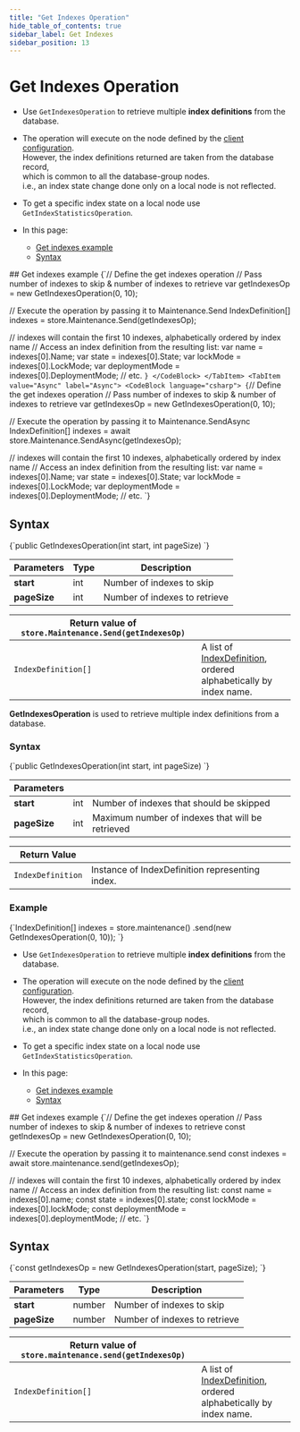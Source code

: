 ---
title: "Get Indexes Operation"
hide_table_of_contents: true
sidebar_label: Get Indexes
sidebar_position: 13
---




# Get Indexes Operation
<LanguageSwitcher supportedLanguages={supportedLanguages} />
<LanguageContent language="csharp">

<Admonition type="note" title="Note">

* Use `GetIndexesOperation` to retrieve multiple __index definitions__ from the database.

* The operation will execute on the node defined by the [client configuration](../../../../client-api/configuration/load-balance/overview.mdx#client-logic-for-choosing-a-node).  
  However, the index definitions returned are taken from the database record,  
  which is common to all the database-group nodes.  
  i.e., an index state change done only on a local node is not reflected.

* To get a specific index state on a local node use `GetIndexStatisticsOperation`.  

* In this page:
    * [Get indexes example](../../../../client-api/operations/maintenance/indexes/get-indexes.mdx#get-indexes-example)
    * [Syntax](../../../../client-api/operations/maintenance/indexes/get-indexes.mdx#syntax)

</Admonition>
## Get indexes example

<Tabs groupId='languageSyntax'>
<TabItem value="Sync" label="Sync">
<CodeBlock language="csharp">
{`// Define the get indexes operation
// Pass number of indexes to skip & number of indexes to retrieve
var getIndexesOp = new GetIndexesOperation(0, 10);

// Execute the operation by passing it to Maintenance.Send
IndexDefinition[] indexes = store.Maintenance.Send(getIndexesOp);

// indexes will contain the first 10 indexes, alphabetically ordered by index name
// Access an index definition from the resulting list:
var name = indexes[0].Name;
var state = indexes[0].State;
var lockMode = indexes[0].LockMode;
var deploymentMode = indexes[0].DeploymentMode;
// etc.
`}
</CodeBlock>
</TabItem>
<TabItem value="Async" label="Async">
<CodeBlock language="csharp">
{`// Define the get indexes operation
// Pass number of indexes to skip & number of indexes to retrieve
var getIndexesOp = new GetIndexesOperation(0, 10);

// Execute the operation by passing it to Maintenance.SendAsync
IndexDefinition[] indexes = await store.Maintenance.SendAsync(getIndexesOp);

// indexes will contain the first 10 indexes, alphabetically ordered by index name
// Access an index definition from the resulting list:
var name = indexes[0].Name;
var state = indexes[0].State;
var lockMode = indexes[0].LockMode;
var deploymentMode = indexes[0].DeploymentMode;
// etc.
`}
</CodeBlock>
</TabItem>
</Tabs>



## Syntax

<TabItem value="get_indexes_syntax" label="get_indexes_syntax">
<CodeBlock language="csharp">
{`public GetIndexesOperation(int start, int pageSize)
`}
</CodeBlock>
</TabItem>

| Parameters | Type | Description |
| - | - | - |
| __start__ | int | Number of indexes to skip |
| __pageSize__ | int | Number of indexes to retrieve |

| Return value of `store.Maintenance.Send(getIndexesOp)` | |
| - | - |
| `IndexDefinition[]` | A list of [IndexDefinition](../../../../client-api/operations/maintenance/indexes/put-indexes.mdx#indexdefinition), <br/> ordered alphabetically by index name. |




</LanguageContent>
<LanguageContent language="java">


**GetIndexesOperation** is used to retrieve multiple index definitions from a database.

### Syntax

<TabItem value="get_2_0" label="get_2_0">
<CodeBlock language="java">
{`public GetIndexesOperation(int start, int pageSize)
`}
</CodeBlock>
</TabItem>

| Parameters | | |
| ------------- | ------------- | ----- |
| **start** | int | Number of indexes that should be skipped |
| **pageSize** | int | Maximum number of indexes that will be retrieved  |

| Return Value | |
| ------------- | ----- |
| `IndexDefinition` | Instance of IndexDefinition representing index. |

### Example

<TabItem value="get_2_1" label="get_2_1">
<CodeBlock language="java">
{`IndexDefinition[] indexes
    = store.maintenance()
        .send(new GetIndexesOperation(0, 10));
`}
</CodeBlock>
</TabItem>


</LanguageContent>
<LanguageContent language="nodejs">

<Admonition type="note" title="Note">

* Use `GetIndexesOperation` to retrieve multiple __index definitions__ from the database.

* The operation will execute on the node defined by the [client configuration](../../../../client-api/configuration/load-balance/overview.mdx#client-logic-for-choosing-a-node).  
  However, the index definitions returned are taken from the database record,  
  which is common to all the database-group nodes.  
  i.e., an index state change done only on a local node is not reflected.

* To get a specific index state on a local node use `GetIndexStatisticsOperation`.

* In this page:
    * [Get indexes example](../../../../client-api/operations/maintenance/indexes/get-indexes.mdx#get-indexes-example)
    * [Syntax](../../../../client-api/operations/maintenance/indexes/get-indexes.mdx#syntax)

</Admonition>
## Get indexes example

<TabItem value="get_indexes" label="get_indexes">
<CodeBlock language="js">
{`// Define the get indexes operation
// Pass number of indexes to skip & number of indexes to retrieve
const getIndexesOp = new GetIndexesOperation(0, 10);

// Execute the operation by passing it to maintenance.send
const indexes = await store.maintenance.send(getIndexesOp);

// indexes will contain the first 10 indexes, alphabetically ordered by index name
// Access an index definition from the resulting list:
const name = indexes[0].name;
const state = indexes[0].state;
const lockMode = indexes[0].lockMode;
const deploymentMode = indexes[0].deploymentMode;
// etc.
`}
</CodeBlock>
</TabItem>



## Syntax

<TabItem value="get_indexes_syntax" label="get_indexes_syntax">
<CodeBlock language="js">
{`const getIndexesOp = new GetIndexesOperation(start, pageSize);
`}
</CodeBlock>
</TabItem>

| Parameters | Type | Description |
| - | - | - |
| __start__ | number | Number of indexes to skip |
| __pageSize__ | number | Number of indexes to retrieve |

| Return value of `store.maintenance.send(getIndexesOp)` | |
| - | - |
| `IndexDefinition[]` | A list of [IndexDefinition](../../../../client-api/operations/maintenance/indexes/put-indexes.mdx#indexdefinition), <br/>ordered alphabetically by index name. |




</LanguageContent>

<!---
### Indexes
- [What are Indexes](../../../../indexes/what-are-indexes)
- [Creating and Deploying Indexes](../../../../indexes/creating-and-deploying)
- [Index Administration](../../../../indexes/index-administration)

### Operations
- [How to Get Index](../../../../client-api/operations/maintenance/indexes/get-index)
- [How to Put Indexes](../../../../client-api/operations/maintenance/indexes/put-indexes)
- [How to Delete Index](../../../../client-api/operations/maintenance/indexes/delete-index)
- [How to Get Indexes](../../../../client-api/operations/maintenance/indexes/get-indexes)


-->